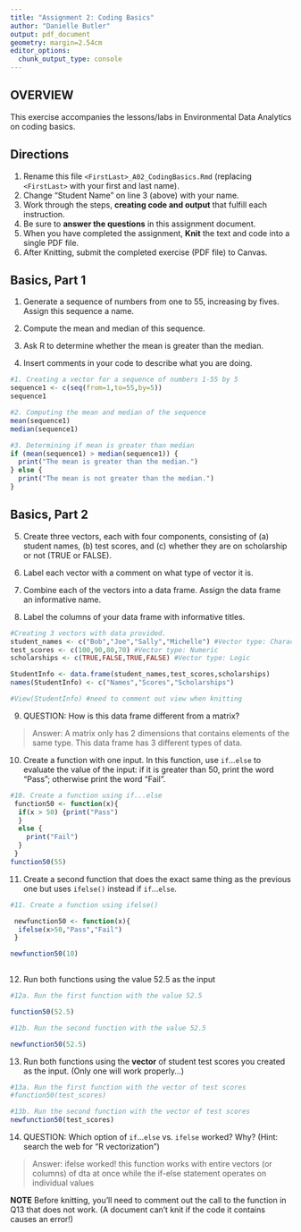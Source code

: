 ```yaml
---
title: "Assignment 2: Coding Basics"
author: "Danielle Butler"
output: pdf_document
geometry: margin=2.54cm
editor_options: 
  chunk_output_type: console
---
```


## OVERVIEW

This exercise accompanies the lessons/labs in Environmental Data Analytics on coding basics.

## Directions

1.  Rename this file `<FirstLast>_A02_CodingBasics.Rmd` (replacing `<FirstLast>` with your first and last name).
2.  Change "Student Name" on line 3 (above) with your name.
3.  Work through the steps, **creating code and output** that fulfill each instruction.
4.  Be sure to **answer the questions** in this assignment document.
5.  When you have completed the assignment, **Knit** the text and code into a single PDF file.
6.  After Knitting, submit the completed exercise (PDF file) to Canvas.

## Basics, Part 1

1.  Generate a sequence of numbers from one to 55, increasing by fives. Assign this sequence a name.

2.  Compute the mean and median of this sequence.

3.  Ask R to determine whether the mean is greater than the median.

4.  Insert comments in your code to describe what you are doing.

```r
#1. Creating a vector for a sequence of numbers 1-55 by 5 
sequence1 <- c(seq(from=1,to=55,by=5))
sequence1

#2. Computing the mean and median of the sequence 
mean(sequence1)
median(sequence1)

#3. Determining if mean is greater than median 
if (mean(sequence1) > median(sequence1)) {
  print("The mean is greater than the median.") 
} else {
  print("The mean is not greater than the median.")
}
```

## Basics, Part 2

5.  Create three vectors, each with four components, consisting of (a) student names, (b) test scores, and (c) whether they are on scholarship or not (TRUE or FALSE).

6.  Label each vector with a comment on what type of vector it is.

7.  Combine each of the vectors into a data frame. Assign the data frame an informative name.

8.  Label the columns of your data frame with informative titles.

```r
#Creating 3 vectors with data provided.
student_names <- c("Bob","Joe","Sally","Michelle") #Vector type: Character
test_scores <- c(100,90,80,70) #Vector type: Numeric
scholarships <- c(TRUE,FALSE,TRUE,FALSE) #Vector type: Logic

StudentInfo <- data.frame(student_names,test_scores,scholarships) 
names(StudentInfo) <- c("Names","Scores","Scholarships")

#View(StudentInfo) #need to comment out view when knitting
```

9.  QUESTION: How is this data frame different from a matrix?

> Answer: A matrix only has 2 dimensions that contains elements of the same type. This data frame has 3 different
types of data.

10. Create a function with one input. In this function, use `if`...`else` to evaluate the value of the input: if it is greater than 50, print the word "Pass"; otherwise print the word "Fail". 
```r
#10. Create a function using if...else
 function50 <- function(x){
  if(x > 50) {print("Pass") 
  } 
  else {
    print("Fail")
  }
 }
function50(55)
```

11. Create a second function that does the exact same thing as the previous one but uses `ifelse()` instead if `if`...`else `. 

```r
#11. Create a function using ifelse()

 newfunction50 <- function(x){
  ifelse(x>50,"Pass","Fail")
 }

newfunction50(10)
  
```

12. Run both functions using the value 52.5 as the input

```r
#12a. Run the first function with the value 52.5

function50(52.5)

#12b. Run the second function with the value 52.5

newfunction50(52.5)

```

13. Run both functions using the **vector** of student test scores you created as the input. (Only one will work properly...)

```r

#13a. Run the first function with the vector of test scores
#function50(test_scores)

#13b. Run the second function with the vector of test scores
newfunction50(test_scores)

```

14. QUESTION: Which option of `if`...`else` vs. `ifelse` worked? Why? (Hint: search the web for "R vectorization")

> Answer: ifelse worked! this function works with entire vectors (or columns) of dta at once while the if-else statement operates on individual values


**NOTE** Before knitting, you'll need to comment out the call to the function in Q13 that does not work. (A document can't knit if the code it contains causes an error!)